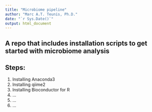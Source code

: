```yaml
---
title: "Microbiome pipeline"
author: "Marc A.T. Teunis, Ph.D."
date: "`r Sys.Date()`"
output: html_document
---
```


## A repo that includes installation scripts to get started with microbiome analysis

## Steps:

 1. Installing Anaconda3
 2. Installing qiime2
 3. Installing Bioconductor for R
 4. ...
 5. ...
 6. ...
